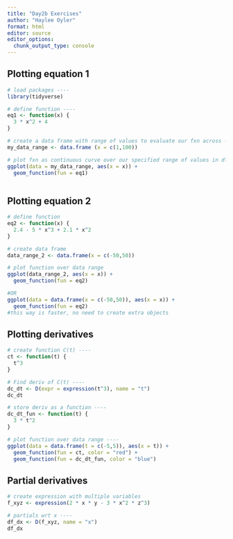 ```yaml
---
title: "Day2b Exercises"
author: "Haylee Oyler"
format: html
editor: source
editor_options: 
  chunk_output_type: console
---
```

## Plotting equation 1

```r
# load packages ----
library(tidyverse)

# define function ----
eq1 <- function(x) {
  3 * x^2 + 4
}

# create a data frame with range of values to evaluate our fxn across ----
my_data_range <- data.frame (x = c(1,100))

# plot fxn as continuous curve over our specified range of values in df ----
ggplot(data = my_data_range, aes(x = x)) +
  geom_function(fun = eq1)
 
```

## Plotting equation 2

```r
# define function
eq2 <- function(x) {
  2.4 - 5 * x^3 + 2.1 * x^2
}

# create data frame 
data_range_2 <- data.frame(x = c(-50,50))

# plot function over data range
ggplot(data_range_2, aes(x = x)) +
  geom_function(fun = eq2)

#OR
ggplot(data = data.frame(x = c(-50,50)), aes(x = x)) +
  geom_function(fun = eq2)
#this way is faster, no need to create extra objects
```

## Plotting derivatives

```r
# create function C(t) ----
ct <- function(t) {
  t^3
}

# Find deriv of C(t) ----
dc_dt <- D(expr = expression(t^3), name = "t")
dc_dt

# store deriv as a function ----
dc_dt_fun <- function(t) {
  3 * t^2
}

# plot function over data range ----
ggplot(data = data.frame(t = c(-5,5)), aes(x = t)) +
  geom_function(fun = ct, color = "red") +
  geom_function(fun = dc_dt_fun, color = "blue")

```

## Partial derivatives

```r
# create expression with multiple variables
f_xyz <- expression(2 * x * y - 3 * x^2 * z^3)

# partials wrt x ----
df_dx <- D(f_xyz, name = "x")
df_dx
```


